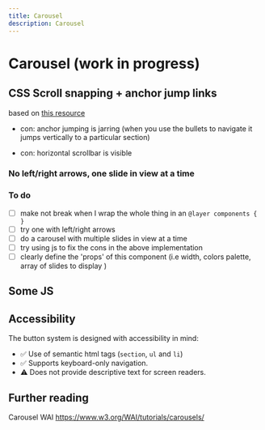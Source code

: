 ```yaml
---
title: Carousel
description: Carousel
---
```



# Carousel (work in progress)

## CSS Scroll snapping + anchor jump links

based on [this resource](https://css-tricks.com/css-only-carousel/)

* con: anchor jumping is jarring (when you use the bullets to navigate it jumps vertically to a particular section)

* con: horizontal scrollbar is visible


### No left/right arrows, one slide in view at a time

<ShowComponent filePath="./src/components/carousel/Carousel.html">
  <Carousel />
</ShowComponent>

### To do

- [ ] make not break when I wrap the whole thing in an `@layer components { }` 
- [ ] try one with left/right arrows
- [ ] do a carousel with multiple slides in view at a time
- [ ] try using js to fix the cons in the above implementation
- [ ] clearly define the 'props' of this component (i.e width, colors palette, array of slides to display )

## Some JS

## Accessibility

The button system is designed with accessibility in mind:

- ✅ Use of semantic html tags (`section`, `ul` and `li`)
- ✅ Supports keyboard-only navigation. 
- ⚠️ Does not provide descriptive text for screen readers.

## Further reading

Carousel WAI
https://www.w3.org/WAI/tutorials/carousels/